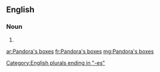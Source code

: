 ==English==

===Noun===
{{head|en|plural|head=[[w:Pandora|Pandora]][['s]] [[box]]es}}

# {{plural of|Pandora's box|lang=en}}

[[Category:English plurals ending in "-es"]]

[[ar:Pandora's boxes]]
[[fr:Pandora's boxes]]
[[mg:Pandora's boxes]]